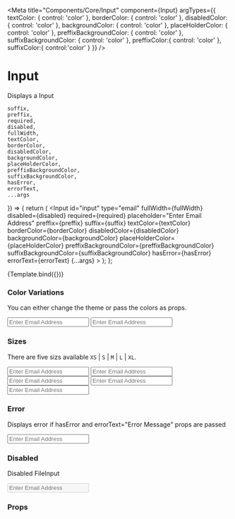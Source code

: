 
<Meta
    title="Components/Core/Input"
    component={Input}
    argTypes={{
        textColor: {
            control: 'color'
        },
        borderColor: {
            control: 'color'
        },
        disabledColor: {
            control: 'color'
        },
        backgroundColor: {
            control: 'color'
        },
        placeHolderColor: {
            control: 'color'
        },
        preffixBackgroundColor: {
            control: 'color'
        },
        suffixBackgroundColor: {
            control: 'color'
        },
        preffixColor:{
            control: 'color'
        },
        suffixColor:{
            control:'color'
        }
    }}
/>

# Input

Displays a Input

    suffix,
    preffix,
    required,
    disabled,
    fullWidth,
    textColor,
    borderColor,
    disabledColor,
    backgroundColor,
    placeHolderColor,
    preffixBackgroundColor,
    suffixBackgroundColor,
    hasError,
    errorText,
    ...args
}) => {
    return (
        <Input
            id="input"
            type="email"
            fullWidth={fullWidth}
            disabled={disabled}
            required={required}
            placeholder="Enter Email Address"
            preffix={preffix}
            suffix={suffix}
            textColor={textColor}
            borderColor={borderColor}
            disabledColor={disabledColor}
            backgroundColor={backgroundColor}
            placeHolderColor={placeHolderColor}
            preffixBackgroundColor={preffixBackgroundColor}
            suffixBackgroundColor={suffixBackgroundColor}
            hasError={hasError}
            errorText={errorText}
            {...args}
        ></Input>
    );
};

<Preview>
    <Story name="Input">{Template.bind({})}</Story>
</Preview>

### Color Variations

You can either change the theme or pass the colors as props.

<Preview withToolbar>
    <div>
        <Input id="input" type="email" placeholder="Enter Email Address" />
        <Input id="input" type="email" placeholder="Enter Email Address" />
    </div>
</Preview>

### Sizes

There are five sizs available `XS` | `S` | `M` | `L` | `XL`.

<Preview withToolbar>
    <div>
        <Input id="input" type="email" placeholder="Enter Email Address" />
        <Input id="input" type="email" placeholder="Enter Email Address" />
        <Input id="input" type="email" placeholder="Enter Email Address" />
        <Input id="input" type="email" placeholder="Enter Email Address" />
        <Input id="input" type="email" placeholder="Enter Email Address" />
    </div>
</Preview>

### Error

Displays error if hasError and errorText="Error Message" props are passed

<Preview withToolbar>
    <div>
        <Input id="input" type="email" placeholder="Enter Email Address" hasError errorText="Error"/>
    </div>
</Preview>

### Disabled

Disabled FileInput

<Preview withToolbar>
    <div>
        <Input id="input" type="email" placeholder="Enter Email Address" disabled />
    </div>
</Preview>

### Props

<Props story="Input" />
